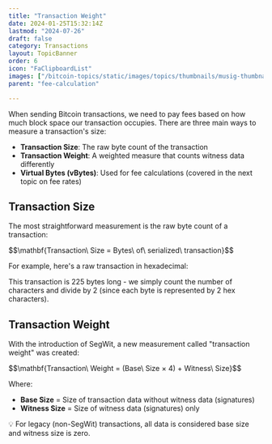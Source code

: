```yaml
---
title: "Transaction Weight"
date: 2024-01-25T15:32:14Z
lastmod: "2024-07-26"
draft: false
category: Transactions
layout: TopicBanner
order: 6
icon: "FaClipboardList"
images: ["/bitcoin-topics/static/images/topics/thumbnails/musig-thumbnail.webp"]
parent: "fee-calculation"

---
```

When sending Bitcoin transactions, we need to pay fees based on how much block space our transaction occupies. There are three main ways to measure a transaction's size:

- **Transaction Size**: The raw byte count of the transaction
- **Transaction Weight**: A weighted measure that counts witness data differently
- **Virtual Bytes (vBytes)**: Used for fee calculations (covered in the next topic on fee rates)

## Transaction Size

The most straightforward measurement is the raw byte count of a transaction:

<div className="text-center my-4 text-orange-500">
    $$\mathbf{Transaction\ Size = Bytes\ of\ serialized\ transaction}$$
</div>

For example, here's a raw transaction in hexadecimal:

<div className="dark:hidden">
    <SvgDisplay
                src="/bitcoin-topics/static/images/topics/transactions/fees/fees_8.svg"
        height="auto"
    />
</div>
<div className="hidden dark:block">
    <SvgDisplay
                src="/bitcoin-topics/static/images/topics/transactions/fees/fees_8.svg"
        height="auto"
    />
</div>
This transaction is 225 bytes long - we simply count the number of characters and divide by 2 (since each byte is represented by 2 hex characters).

## Transaction Weight

With the introduction of SegWit, a new measurement called "transaction weight" was created:

<div className="text-center my-4 text-orange-500">
    $$\mathbf{Transaction\ Weight = (Base\ Size × 4) + Witness\ Size}$$
</div>

Where:
- **Base Size** = Size of transaction data without witness data (signatures)
- **Witness Size** = Size of witness data (signatures) only

<div className="dark:hidden">
    <SvgDisplay
                src="/bitcoin-topics/static/images/topics/transactions/fees/fees_7.svg"
        height="auto"
    />
</div>
<div className="hidden dark:block">
    <SvgDisplay
                src="/bitcoin-topics/static/images/topics/transactions/fees/fees_7.svg"
        height="auto"
    />
</div>
<ExpandableAlert title="NOTE" type="info">
    💡 For legacy (non-SegWit) transactions, all data is considered base size 
    and witness size is zero.
</ExpandableAlert>
